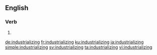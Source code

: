 ==English==

===Verb===
{{head|en|present participle}}

# {{present participle of|industrialize|lang=en|nocat=1}}

[[de:industrializing]]
[[fr:industrializing]]
[[ku:industrializing]]
[[ja:industrializing]]
[[simple:industrializing]]
[[sv:industrializing]]
[[ta:industrializing]]
[[vi:industrializing]]